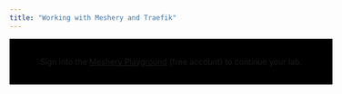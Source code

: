 ```yaml
---
title: "Working with Meshery and Traefik"
---
```


<div style="display:flex; justify-content:center; padding:2rem; width:100%; background-color:black;">
Sign into the&nbsp;<a href="https://playground.meshery.io">Meshery Playground</a>&nbsp;(free account) to continue your lab.
</div>
